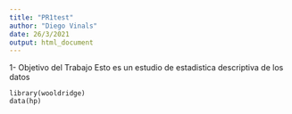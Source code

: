 ```yaml
---
title: "PR1test"
author: "Diego Vinals"
date: 26/3/2021
output: html_document
---
```


1- Objetivo del Trabajo
Esto es un estudio de estadistica descriptiva de los datos

```(r)
library(wooldridge)
data(hp)

```
